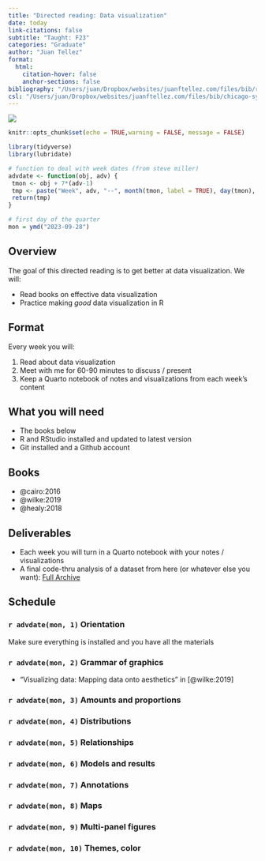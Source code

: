 ```yaml
---
title: "Directed reading: Data visualization"
date: today
link-citations: false
subtitle: "Taught: F23"
categories: "Graduate"
author: "Juan Tellez"
format:
  html:
    citation-hover: false
    anchor-sections: false
bibliography: "/Users/juan/Dropbox/websites/juanftellez.com/files/bib/refs.bib"
csl: "/Users/juan/Dropbox/websites/juanftellez.com/files/bib/chicago-syllabus-no-bib.csl"
---
```



![](../logos/draw-owl2.jpeg)

```r
knitr::opts_chunk$set(echo = TRUE,warning = FALSE, message = FALSE)

library(tidyverse)
library(lubridate)

# function to deal with week dates (from steve miller)
advdate <- function(obj, adv) {
 tmon <- obj + 7*(adv-1)
 tmp <- paste("Week", adv, "--", month(tmon, label = TRUE), day(tmon), ":")
 return(tmp)
}

# first day of the quarter
mon = ymd("2023-09-28")
```

## Overview


The goal of this directed reading is to get better at data visualization. We will: 

- Read books on effective data visualization
- Practice making *good* data visualization in R



## Format

Every week you will:

1. Read about data visualization
2. Meet with me for 60-90 minutes to discuss / present
3. Keep a Quarto notebook of notes and visualizations from each week's content


## What you will need

- The books below
- R and RStudio installed and updated to latest version
- Git installed and a Github account


## Books

- @cairo:2016
- @wilke:2019
- @healy:2018



## Deliverables

- Each week you will turn in a Quarto notebook with your notes / visualizations
- A final code-thru analysis of a dataset from here (or whatever else you want): [Full Archive](https://www.data-is-plural.com/archive/)


## Schedule


### `r advdate(mon, 1)` Orientation

Make sure everything is installed and you have all the materials


### `r advdate(mon, 2)` Grammar of graphics


- "Visualizing data: Mapping data onto aesthetics" in [@wilke:2019]


### `r advdate(mon, 3)` Amounts and proportions


### `r advdate(mon, 4)` Distributions

### `r advdate(mon, 5)` Relationships

### `r advdate(mon, 6)` Models and results

### `r advdate(mon, 7)` Annotations

### `r advdate(mon, 8)` Maps

### `r advdate(mon, 9)` Multi-panel figures

### `r advdate(mon, 10)` Themes, color



